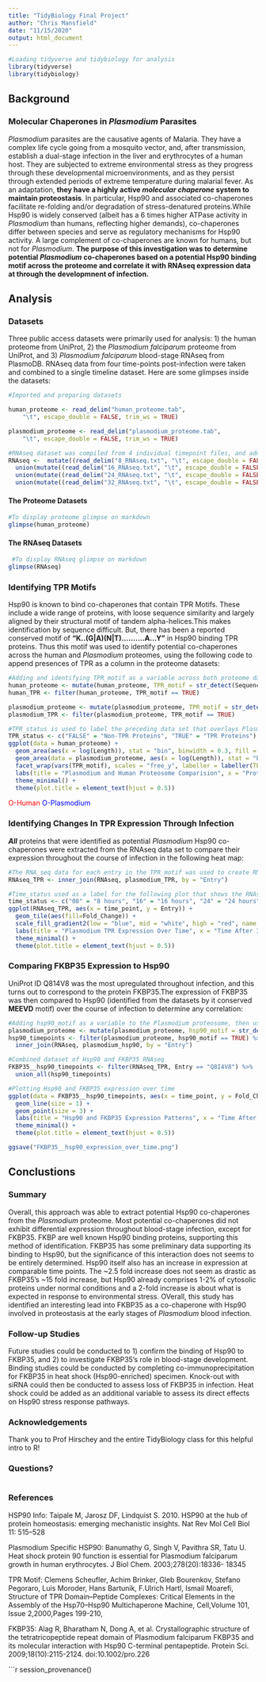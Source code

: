 ---
title: "TidyBiology Final Project"
author: "Chris Mansfield"
date: "11/15/2020"
output: html_document
---

```{r setup, include=FALSE}
#Loading tidyverse and tidybiology for analysis
library(tidyverse)
library(tidybiology)
```

## Background ##
### Molecular Chaperones in _Plasmodium_ Parasites ###
_Plasmodium_ parasites are the causative agents of Malaria. They have a complex life cycle going from a mosquito vector, and, after transmission, establish a dual-stage infection in the liver and erythrocytes of a human host. They are subjected to extreme environmental stress as they progress through these developmental microenvironments, and as they persist through extended periods of extreme temperature during malarial fever. As an adaptation, **they have a highly active _molecular chaperone_ system to maintain proteostasis**. In particular, Hsp90 and associated co-chaperones facilitate re-folding and/or degradation of stress-denatured proteins.While Hsp90 is widely conserved (albeit has a 6 times higher ATPase activity in _Plasmodium_ than humans, reflecting higher demands), co-chaperones differ between species and serve as regulatory mechanisms for Hsp90 activity. A large complement of co-chaperones are known for humans, but not for _Plasmodium_. **The purpose of this investigation was to determine potential _Plasmodium_ co-chaperones based on a potential Hsp90 binding motif across the proteome and correlate it with RNAseq expression data at through the developmnent of infection.**

## Analysis ##
### Datasets ###
Three public access datasets were primarily used for analysis: 1) the human proteome from UniProt, 2) the _Plasmodium falciparum_ proteome from UniProt, and 3) _Plasmodium falciparum_ blood-stage RNAseq from PlasmoDB. RNAseq data from four time-points post-infection were taken and combined to a single timeline dataset. Here are some glimpses inside the datasets:

```{R datasets, include = FALSE}
#Imported and preparing datasets

human_proteome <- read_delim("human_proteome.tab",
    "\t", escape_double = FALSE, trim_ws = TRUE)

plasmodium_proteome <- read_delim("plasmodium_proteome.tab", 
    "\t", escape_double = FALSE, trim_ws = TRUE)

#RNAseq dataset was compiled from 4 individual timepoint files, and additional timepoint column was added to final file
RNAseq <-  mutate((read_delim("8_RNAseq.txt", "\t", escape_double = FALSE, trim_ws = TRUE)), time_point = "08") %>%
  union(mutate((read_delim("16_RNAseq.txt", "\t", escape_double = FALSE, trim_ws = TRUE)), time_point= "16")) %>%
  union(mutate((read_delim("24_RNAseq.txt", "\t", escape_double = FALSE, trim_ws = TRUE)), time_point = "24")) %>%
  union(mutate((read_delim("32_RNAseq.txt", "\t", escape_double = FALSE, trim_ws = TRUE)), time_point = "32"))

```

#### The Proteome Datasets ####

```{R glimpse_proteome, echo =FALSE}
#To display proteome glimpse on markdown
glimpse(human_proteome)

```

#### The RNAseq Datasets #### 

```{R glimpse_RNAseq, echo = FALSE}
 #To display RNAseq glimpse on markdown 
glimpse(RNAseq)
```

### Identifying TPR Motifs ###
Hsp90 is known to bind co-chaperones that contain TPR Motifs. These include a wide range of proteins, with loose sequence similarity and largely aligned by their structural motif of tandem alpha-helices.This makes identification by sequence difficult. But, there has been a reported conserved motif of **"K..(G|A)(N|T)..........A...Y"** in Hsp90 binding TPR proteins. Thus this motif was used to identify potential co-chaperones across the human and _Plasmodium_ proteomes, using the following code to append presences of TPR as a column in the proteome datasets:

```{R proteome_comparision, echo =FALSE}

#Adding and identifying TPR_motif as a variable across both proteome data sets
human_proteome <- mutate(human_proteome, TPR_motif = str_detect(Sequence, "K..(G|A)(N|T)..........A...Y"))
human_TPR <- filter(human_proteome, TPR_motif == TRUE)

plasmodium_proteome <- mutate(plasmodium_proteome, TPR_motif = str_detect(Sequence, "K..(G|A)(N|T)..........A...Y"))
plasmodium_TPR <- filter(plasmodium_proteome, TPR_motif == TRUE)

#TPR_status is used to label the preceding data set that overlays Plasmodium and human proteomes and TPR_motif subsets
TPR_status <- c("FALSE" = "Non-TPR Proteins", "TRUE" = "TPR Proteins")
ggplot(data = human_proteome) +
  geom_area(aes(x = log(Length)), stat = "bin", binwidth = 0.3, fill = "red", alpha = 0.5) +
  geom_area(data = plasmodium_proteome, aes(x = log(Length)), stat = "bin", binwidth = 0.3, fill = "blue", alpha = 0.75) +
  facet_wrap(vars(TPR_motif), scales = "free_y", labeller = labeller(TPR_motif = TPR_status) ) +
  labs(title = "Plasmodium and Human Proteosome Comparision", x = "Protein Size (Log(Length))", y = "Total Number of Proteins") +
  theme_minimal() +
  theme(plot.title = element_text(hjust = 0.5))
```
<span style="color: red;">O-Human</span> 
<span style="color: blue;">O-Plasmodium</span>


### Identifying Changes In TPR Expression Through Infection ###
**_All_** proteins that were identified as potential _Plasmodium_ Hsp90 co-chaperones were extracted from the RNAseq data set to compare their expression throughout the course of infection in the following heat map:

```{R TPR_seq, echo = FALSE}
#The RNA_seq data for each entry in the TPR_motif was used to create RNAse_TPR variable
RNAseq_TPR <- inner_join(RNAseq, plasmodium_TPR, by = "Entry")

#Time_status used as a label for the following plot that shows the RNAseq heat map for each of the TPR_motif proteins
time_status <- c("08" = "8 hours", "16" = "16 hours", "24" = "24 hours", "32" = "32 hours")
ggplot(RNAseq_TPR, aes(x = time_point, y = Entry)) + 
  geom_tile(aes(fill=Fold_Change)) +
  scale_fill_gradient2(low = "blue", mid = "white", high = "red", name = "Fold Change") +
  labs(title = "Plasmodium TPR Expression Over Time", x = "Time After Infection (Hours)", y = "UniProt ID") +
  theme_minimal() +
  theme(plot.title = element_text(hjust = 0.5))
```

### Comparing FKBP35 Expression to Hsp90 ###
UniProt ID Q814V8 was the most upregulated throughout infection, and this turns out to correspond to the protein FKBP35.The expression of FKBP35 was then compared to Hsp90 (identified from the datasets by it conserved **MEEVD** motif) over the course of infection to determine any correlation:

```{R Hsp90_FKBP35_seq, echo=FALSE}

#Adding hsp90_motif as a variable to the Plasmodium proteosome, then using hsp90_motif = TRUE to filter RNA_seq data
plasmodium_proteome <- mutate(plasmodium_proteome, hsp90_motif = str_detect(Sequence, "MEEVD"))
hsp90_timepoints <- filter(plasmodium_proteome, hsp90_motif == TRUE) %>%
  inner_join(RNAseq, plasmodium_hsp90, by = "Entry")

#Combined dataset of Hsp90 and FKBP35 RNAseq
FKBP35__hsp90_timepoints <- filter(RNAseq_TPR, Entry == "Q8I4V8") %>%
  union_all(hsp90_timepoints)

#Plotting Hsp90 and FKBP35 expression over time
ggplot(data = FKBP35__hsp90_timepoints, aes(x = time_point, y = Fold_Change, group = Product_Description, color = Product_Description)) +
  geom_line(size = 1) + 
  geom_point(size = 3) +
  labs(title = "Hsp90 and FKBP35 Expression Patterns", x = "Time After Infection (Hours)", y = "Fold Change") +
  theme_minimal() +
  theme(plot.title = element_text(hjust = 0.5))

ggsave("FKBP35__hsp90_expression_over_time.png")
```

## Conclustions ##
### Summary ###
Overall, this approach was able to extract potential Hsp90 co-chaperones from the _Plasmodium_ proteome. Most potential co-chaperones did not exhibit differential expression throughout blood-stage infection, except for FKBP35. FKBP are well known Hsp90 binding proteins, supporting this method of identification. FKBP35 has some preliminary data supporting its binding to Hsp90, but the significance of this interaction does not seems to be entirely determined. Hsp90 itself also has an increase in expression at comparable time points. The ~2.5 fold increase does not seem as drastic as FKBP35's ~15 fold increase, but Hsp90 already comprises 1-2% of cytosolic proteins under normal conditions and a 2-fold increase is about what is expected in response to environmental stress. OVerall, this study has identified an interesting lead into FKBP35 as a co-chaperone with Hsp90 involved in proteostasis at the early stages of _Plasmodium_ blood infection.

### Follow-up Studies ###
Future studies could be conducted to 1) confirm the binding of Hsp90 to FKBP35, and 2) to investigate FKBP35's role in blood-stage development. Binding studies could be conducted by completing co-immunoprecipitation for FKBP35 in heat shock (Hsp90-enriched) specimen. Knock-out with siRNA could then be conducted to assess loss of FKBP35 in infection. Heat shock could be added as an additional variable to assess its direct effects on Hsp90 stress response pathways.

### Acknowledgements ###
Thank you to Prof Hirschey and the entire TidyBiology class for this helpful intro to R!

### Questions? ###
#
#
#
#
#
#
#
#






### References ###
HSP90 Info: Taipale M, Jarosz DF, Lindquist S. 2010. HSP90 at the hub of protein homeostasis: emerging mechanistic insights. Nat Rev Mol Cell Biol 11: 515–528

Plasmodium Specific HSP90: Banumathy G, Singh V, Pavithra SR, Tatu U. Heat shock protein 90 function is essential for Plasmodium falciparum growth in human erythrocytes. J Biol Chem. 2003;278(20):18336- 18345 

TPR Motif: Clemens Scheufler, Achim Brinker, Gleb Bourenkov, Stefano Pegoraro, Luis Moroder, Hans Bartunik, F.Ulrich Hartl, Ismail Moarefi,
Structure of TPR Domain–Peptide Complexes: Critical Elements in the Assembly of the Hsp70–Hsp90 Multichaperone Machine,
Cell,Volume 101, Issue 2,2000,Pages 199-210,

FKBP35: Alag R, Bharatham N, Dong A, et al. Crystallographic structure of the tetratricopeptide repeat domain of Plasmodium falciparum FKBP35 and its molecular interaction with Hsp90 C-terminal pentapeptide. Protein Sci. 2009;18(10):2115-2124. doi:10.1002/pro.226

```{r provenance, include=FALSE}
session_provenance()

